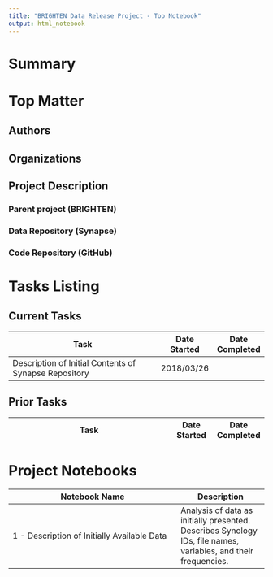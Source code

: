 ```yaml
---
title: "BRIGHTEN Data Release Project - Top Notebook"
output: html_notebook
---
```


# Summary


# Top Matter


## Authors


## Organizations


## Project Description


### Parent project (BRIGHTEN)


### Data Repository (Synapse)


### Code Repository (GitHub)


# Tasks Listing


## Current Tasks

Task                                                   | Date Started | Date Completed 
-------------------------------------------------------|--------------|------------
Description of Initial Contents of Synapse Repository | 2018/03/26   |

## Prior Tasks

Task                                                   | Date Started | Date Completed 
-------------------------------------------------------|--------------|------------


# Project Notebooks

Notebook Name                               | Description
--------------------------------------------|-----------------------
1 - Description of Initially Available Data | Analysis of data as initially presented. Describes Synology IDs, file names, variables, and their frequencies.
